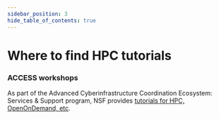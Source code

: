 ```yaml
---
sidebar_position: 3
hide_table_of_contents: true
---
```


# Where to find HPC tutorials

### ACCESS workshops
As part of the Advanced Cyberinfrastructure Coordination Ecosystem: Services & Support program, NSF provides [tutorials for HPC, OpenOnDemand, etc](https://support.access-ci.org/events).
